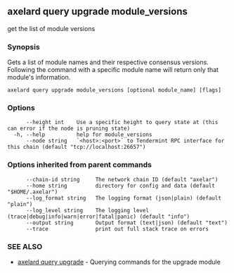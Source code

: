 ## axelard query upgrade module_versions

get the list of module versions

### Synopsis

Gets a list of module names and their respective consensus versions.
Following the command with a specific module name will return only
that module's information.

```
axelard query upgrade module_versions [optional module_name] [flags]
```

### Options

```
      --height int    Use a specific height to query state at (this can error if the node is pruning state)
  -h, --help          help for module_versions
      --node string   `<host>:<port>` to Tendermint RPC interface for this chain (default "tcp://localhost:26657")
```

### Options inherited from parent commands

```
      --chain-id string     The network chain ID (default "axelar")
      --home string         directory for config and data (default "$HOME/.axelar")
      --log_format string   The logging format (json|plain) (default "plain")
      --log_level string    The logging level (trace|debug|info|warn|error|fatal|panic) (default "info")
      --output string       Output format (text|json) (default "text")
      --trace               print out full stack trace on errors
```

### SEE ALSO

- [axelard query upgrade](/cli-docs/v0_31_3/axelard_query_upgrade) - Querying commands for the upgrade module
